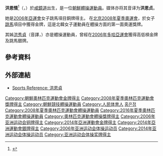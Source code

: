 {{Infobox Gymnast
|gymnastname= 洪恩情
|image          =
|imagesize      = 
|caption=
|fullname= Hong Un Jong
|nickname=
|nationality= {{DPRK}}
|formercountry=
|birthdate= {{birth date and age|1989|03|09}}
|birthplace={{DPRK-PRK}}[[咸鏡道|咸鏡道]][[咸興市|咸興市]]<ref name=FIG>{{FIG|id=22728|name=洪恩貞}}</ref>
|hometown= 
|deathdate= 
|deathplace=
|height= {{height|m=1.55}}
|discipline= 
|level= Senior International 
|natlteam=
|club=  朝鮮平壤體育团
|gym=
|collegeteam=
|headcoach= Kim Chun Phil
|assistcoach= Choe Kyong Hui
|formercoach=
|choreographer=Kim Chun Phil
|music=
|eponymousskills= 
|retired=
|medaltemplates= <!-- see [[Template:MedalRelatedTemplates|Template:MedalRelatedTemplates]] -->
{{MedalCompetition | [[奧林匹克運動會|奧林匹克運動會]]}}
{{MedalGold|[[2008年夏季奧林匹克運動會體操比賽|2008年 北京]]|[[2008年夏季奧林匹克運動會體操比賽－女子跳馬|跳馬]]}}
{{MedalCompetition | [[世界體操錦標賽|世界體操錦標賽]]}}
{{MedalBronze|[[2013年世界競技體操錦標賽|2013年 安特衛普]]|跳馬}}
{{MedalGold|[[2014年世界競技體操錦標賽|2014年 南寧]]|跳馬}}
{{MedalSilver|[[2015年世界競技體操錦標賽|2015年 格拉斯哥]]|跳馬}}
{{MedalCompetition | [[亞洲運動會|亞洲運動會]]}}
{{MedalSilver|[[2006年亚洲运动会|2006年 多哈]]|團體}}
{{MedalBronze|[[2006年亚洲运动会|2006年 多哈]]|跳馬}}
{{MedalSilver|[[2014年亚洲运动会|2014年 仁川]]|團體}}
{{MedalGold|[[2014年亚洲运动会|2014年 仁川]]|跳馬}}
}}

'''洪恩情'''<ref>{{cite news|title=朝鲜体操女将洪恩情获得世锦赛冠军|accessdate=2016-08-16|agency=朝鲜中央通讯|date=2014-10-11}}</ref>（{{lang|ko|홍은정}}，{{bd|1989年|3月9日|catIdx=Hong}}）於[[咸鏡道|咸鏡道]]出生，是一位[[朝鲜民主主义人民共和国|朝鮮]][[體操運動員|體操運動員]]。媒体亦将其音译为'''洪恩贞'''。

她是[[2006年亚洲运动会|2006年亞運會]]女子跳馬項目銅牌得主。 在[[北京市|北京]][[2008年夏季奥林匹克运动会|2008年夏季奧運會]]，於女子[[跳馬|跳馬]]項目中獲得金牌，這是北韓女子運動員在體操方面的第一面奧運獎牌。

其姊[[洪秀貞|洪秀貞]]（音譯，{{lang-ko|홍수정}}）亦是體操運動員，曾經在[[2006年亚洲运动会|2006年多哈亞運會]]獲得高低槓金牌及跳馬銀牌。

==參考資料==
{{reflist}}

==外部連結==
* [https://web.archive.org/web/20150701033003/http://www.sports-reference.com/olympics/athletes/ho/hong-un-jong-1.html Sports Reference: 洪恩貞]

{{奥林匹克运动会体操比赛女子跳马冠军}}
{{世界體操錦標賽女子跳馬冠軍}}

{{DEFAULTSORT:Hong, Un Jong}}
[[Category:朝鮮奧林匹克運動會金牌得主|Category:朝鮮奧林匹克運動會金牌得主]]
[[Category:2008年夏季奧林匹克運動會獎牌得主|Category:2008年夏季奧林匹克運動會獎牌得主]]
[[Category:朝鮮競技體操運動員|Category:朝鮮競技體操運動員]]
[[Category:人民体育人|Category:人民体育人]]
[[Category:咸鏡南道出身人物|홍은정]]
[[Category:2008年夏季奧林匹克運動會體操運動員|Category:2008年夏季奧林匹克運動會體操運動員]]
[[Category:2016年夏季奧林匹克運動會體操運動員|Category:2016年夏季奧林匹克運動會體操運動員]]
[[Category:奧林匹克運動會體操獎牌得主|Category:奧林匹克運動會體操獎牌得主]]
[[Category:2006年亚洲运动会铜牌得主|Category:2006年亚洲运动会铜牌得主]]
[[Category:2014年亞洲運動會金牌得主|Category:2014年亞洲運動會金牌得主]]
[[Category:2014年亞洲運動會銀牌得主|Category:2014年亞洲運動會銀牌得主]]
[[Category:2006年亚洲运动会体操运动员|Category:2006年亚洲运动会体操运动员]]
[[Category:2014年亚洲运动会体操运动员|Category:2014年亚洲运动会体操运动员]]
[[Category:亚洲运动会体操奖牌得主|Category:亚洲运动会体操奖牌得主]]